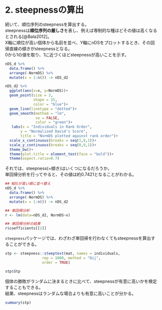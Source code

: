 # 2. steepnessの算出  
続いて、順位序列のsteepnessを算出する。  
steepnessは**順位序列の厳しさ**を表し、例えば専制的な種ほどその値は高くなるとされる[@Bala2012]。  
X軸に順位が高い個体から名前を並べ、Y軸にnDSをプロットするとき、その回帰直線の傾きがsteepnessとなる。  
0から1の値を取り、1に近づくほどsteepnessが高いことを示す。  

```r
nDS_d %>% 
  data.frame() %>%
  arrange(-NormDS) %>% 
  mutate(x = 1:n()) -> nDS_d2

nDS_d2 %>% 
  ggplot(aes(x=x, y=NormDS))+
  geom_point(size = 3,
             shape = 15,
             color = "blue")+
  geom_line(linetype = "dotted")+
  geom_smooth(method = "lm",
              se = FALSE,
              color = "green")+
   labs(x = "Individuals in Rank Order",
       y = "Normalized David's Score",
       title = "NormDS plotted against rank order")+
  scale_x_continuous(breaks = seq(1,9,1))+
  scale_y_continuous(breaks = seq(0,9,1))+
  theme_bw()+
  theme(plot.title = element_text(face = "bold"))+
  theme(aspect.ratio=0.7)
```

それでは、steepness(=傾き)はいくつになるだろうか。  
単回帰分析を行ってやると、その値は約0.7421となることがわかる。  
```r
## NDSが高い順に並べ替え  
nDS_d %>% 
  data.frame() %>%
  arrange(-NormDS) %>% 
  mutate(x = 1:n()) -> nDS_d2

## 単回帰分析  
r <- lm(data=nDS_d2, NormDS~x)

## 単回帰分析の結果  
r$coefficients[[2]]
```

`steepness`パッケージでは、わざわざ単回帰を行わなくてもsteepnessを算出することができる。    
```r
stp <- steepness::steeptest(mat, names = individuals, 
                 rep = 1000, method = "Dij",
                 order = TRUE)

stp$Stp
```

個体の勝敗がランダムに決まるときに比べて、steepnessが有意に高いかを検定することもできる。  
結果、steepnessはランダムな場合よりも有意に高いことが分かる。  
```r
summary(stp)
```